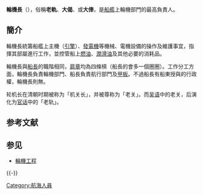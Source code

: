 '''輪機長'''（{{lang-en|Chief engineer}}），俗稱'''老軌'''、'''大偈'''、或'''大俥'''，是[[船|船艦]]上輪機部門的最高負責人。

==簡介==
輪機長統籌船艦上主機（[[引擎|引擎]]）、[[發電機|發電機]]等機械、電機設備的操作及維護事宜，指揮其部屬進行工作，並控管船上[[燃油|燃油]]、[[潤滑油|潤滑油]]及其他必要的消耗品。

輪機長與[[船長|船長]]的職階相同，[[肩章|肩章]]均為四條槓（船長的會多一個圈圈）。工作分工方面，輪機長負責輪機部門、船長負責航行部門及[[甲板|甲板]]。不過船長有船東授與的行政權，輪機長則無。

轮机长在清朝时期被称为「机关长」，并被尊称为「老关」。而[[吴语|吴语]]中的老关，后演化为[[官话|官话]]中的「老轨」。

== 参考文献 ==
{{Reflist}}

== 参见 ==
* [[輪機工程|輪機工程]]

{{-}}
{{船舶上船员分类}}

[[Category:航海人員|Category:航海人員]]

{{船舶小作品}}